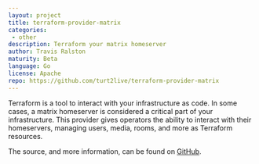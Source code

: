 ```yaml
---
layout: project
title: terraform-provider-matrix
categories: 
 - other
description: Terraform your matrix homeserver
author: Travis Ralston
maturity: Beta
language: Go
license: Apache
repo: https://github.com/turt2live/terraform-provider-matrix
---
```


Terraform is a tool to interact with your infrastructure as code. In some cases, a matrix homeserver is considered a critical part of your infrastructure. This provider gives operators the ability to interact with their homeservers, managing users, media, rooms, and more as Terraform resources.

The source, and more information, can be found on [GitHub](https://github.com/turt2live/terraform-provider-matrix).
